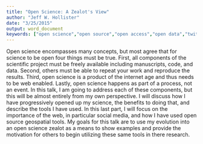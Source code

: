 ```yaml
---
title: "Open Science: A Zealot's View"
author: "Jeff W. Hollister"
date: "3/25/2015"
output: word_document
keywords: ["open science","open source","open access","open data","twitter","github","reproducible research"]
---
```


Open science encompasses many concepts, but most agree that for science to be open four things must be true. First, all components of the scientific project must be freely available including manuscripts, code, and data.  Second, others must be able to repeat your work and reproduce the results.  Third, open science is a product of the internet age and thus needs to be web enabled.  Lastly, open science happens as part of a process, not an event.  In this talk, I am going to address each of these components, but this will be almost entirely from my own perspective. I will discuss how I have progressively opened up my science, the benefits to doing that, and describe the tools I have used.  In this last part, I will focus on the importance of the web, in particular social media, and how I have used open source geospatial tools.  My goals for this talk are to use my evolution into an open science zealot as a means to show examples and provide the motivation for others to begin utilizing these same tools in there research. 


